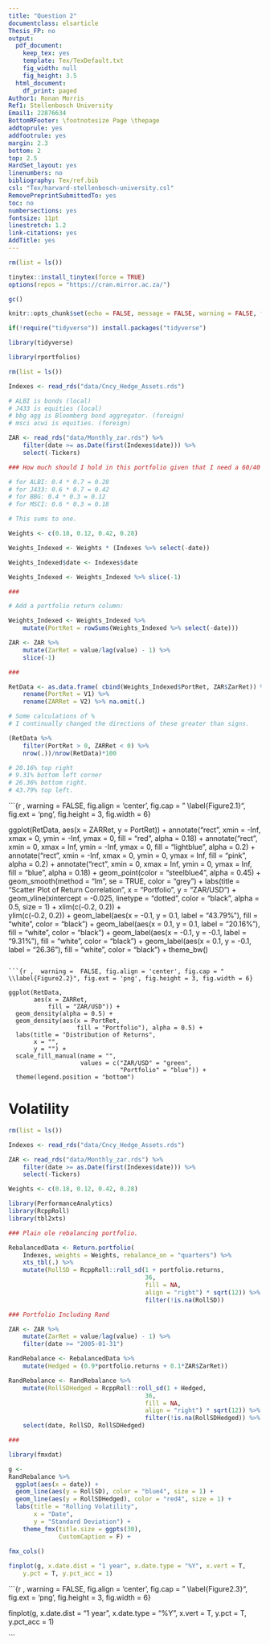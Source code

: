 ```yaml
---
title: "Question 2"
documentclass: elsarticle
Thesis_FP: no
output:
  pdf_document:
    keep_tex: yes
    template: Tex/TexDefault.txt
    fig_width: null
    fig_height: 3.5
  html_document:
    df_print: paged
Author1: Ronan Morris
Ref1: Stellenbosch University
Email1: 22876634
BottomRFooter: \footnotesize Page \thepage
addtoprule: yes
addfootrule: yes
margin: 2.3
bottom: 2
top: 2.5
HardSet_layout: yes
linenumbers: no
bibliography: Tex/ref.bib
csl: "Tex/harvard-stellenbosch-university.csl"
RemovePreprintSubmittedTo: yes
toc: no
numbersections: yes
fontsize: 11pt
linestretch: 1.2
link-citations: yes
AddTitle: yes
---
```

```r

rm(list = ls())

tinytex::install_tinytex(force = TRUE)
options(repos = "https://cran.mirror.ac.za/")

gc() 

knitr::opts_chunk$set(echo = FALSE, message = FALSE, warning = FALSE, fig.width = 6, fig.height = 5, fig.pos="H", fig.pos = 'H')

if(!require("tidyverse")) install.packages("tidyverse")

library(tidyverse)

library(rportfolios)

```

```r

rm(list = ls())

Indexes <- read_rds("data/Cncy_Hedge_Assets.rds")

# ALBI is bonds (local)
# J433 is equities (local)
# bbg agg is Bloomberg bond aggregator. (foreign)
# msci acwi is equities. (foreign)

ZAR <- read_rds("data/Monthly_zar.rds") %>% 
    filter(date >= as.Date(first(Indexes$date))) %>%
    select(-Tickers)

### How much should I hold in this portfolio given that I need a 60/40 split between equity/bonds and a 70/30 split between local/global split?

# for ALBI: 0.4 * 0.7 = 0.28
# for J433: 0.6 * 0.7 = 0.42
# for BBG: 0.4 * 0.3 = 0.12
# for MSCI: 0.6 * 0.3 = 0.18

# This sums to one. 

Weights <- c(0.18, 0.12, 0.42, 0.28)

Weights_Indexed <- Weights * (Indexes %>% select(-date))

Weights_Indexed$date <- Indexes$date

Weights_Indexed <- Weights_Indexed %>% slice(-1)

###

# Add a portfolio return column:

Weights_Indexed <- Weights_Indexed %>% 
    mutate(PortRet = rowSums(Weights_Indexed %>% select(-date)))

ZAR <- ZAR %>% 
    mutate(ZarRet = value/lag(value) - 1) %>% 
    slice(-1)

###

RetData <- as.data.frame( cbind(Weights_Indexed$PortRet, ZAR$ZarRet)) %>% 
    rename(PortRet = V1) %>% 
    rename(ZARRet = V2) %>% na.omit(.)

```

```r

# Some calculations of %
# I continually changed the directions of these greater than signs. 

(RetData %>% 
    filter(PortRet > 0, ZARRet < 0) %>% 
    nrow(.))/nrow(RetData)*100

# 20.16% top right 
# 9.31% bottom left corner 
# 26.36% bottom right.
# 43.79% top left. 

```

```{r ,  warning =  FALSE, fig.align = 'center', fig.cap = " \\label{Figure2.1}", fig.ext = 'png', fig.height = 3, fig.width = 6}

ggplot(RetData, 
       aes(x = ZARRet, y = PortRet)) +
    annotate("rect", 
             xmin = -Inf, 
             xmax = 0, 
             ymin = -Inf, 
             ymax = 0, 
             fill = "red", 
             alpha = 0.18) +
    annotate("rect", 
             xmin = 0, 
             xmax = Inf, 
             ymin = -Inf, 
             ymax = 0, 
             fill = "lightblue", 
             alpha = 0.2) +
    annotate("rect", 
             xmin = -Inf,
             xmax = 0, 
             ymin = 0, 
             ymax = Inf,
             fill = "pink", 
             alpha = 0.2) +
    annotate("rect", 
             xmin = 0,
             xmax = Inf, 
             ymin = 0, 
             ymax = Inf, 
             fill = "blue", 
             alpha = 0.18) +
    geom_point(color = "steelblue4", 
               alpha = 0.45) +
    geom_smooth(method = "lm", 
                se = TRUE, 
                color = "grey") + 
  labs(title = "Scatter Plot of Return Correlation",
       x = "Portfolio",
       y = "ZAR/USD") +
    geom_vline(xintercept = -0.025, 
               linetype = "dotted", 
               color = "black", 
               alpha = 0.5, 
               size = 1) +
    xlim(c(-0.2, 0.2)) +  
    ylim(c(-0.2, 0.2)) +
    geom_label(aes(x = -0.1, 
                   y = 0.1, 
                   label = "43.79%"), 
               fill = "white", 
               color = "black") +
    geom_label(aes(x = 0.1, 
                   y = 0.1, 
                   label = "20.16%"), 
               fill = "white", 
               color = "black") +
    geom_label(aes(x = -0.1,
                   y = -0.1, 
                   label = "9.31%"), 
               fill = "white", 
               color = "black") +
  geom_label(aes(x = 0.1, 
                 y = -0.1, 
                 label = "26.36"), 
             fill = "white", 
             color = "black") +
  theme_bw()

```

```{r ,  warning =  FALSE, fig.align = 'center', fig.cap = " \\label{Figure2.2}", fig.ext = 'png', fig.height = 3, fig.width = 6}

ggplot(RetData, 
       aes(x = ZARRet, 
           fill = "ZAR/USD")) +
  geom_density(alpha = 0.5) +
  geom_density(aes(x = PortRet, 
                   fill = "Portfolio"), alpha = 0.5) +
  labs(title = "Distribution of Returns",
       x = "",
       y = "") +
  scale_fill_manual(name = "",
                    values = c("ZAR/USD" = "green",
                               "Portfolio" = "blue")) +
  theme(legend.position = "bottom")

```

# Volatility

```r

rm(list = ls())

Indexes <- read_rds("data/Cncy_Hedge_Assets.rds") 

ZAR <- read_rds("data/Monthly_zar.rds") %>% 
    filter(date >= as.Date(first(Indexes$date))) %>%
    select(-Tickers)

Weights <- c(0.18, 0.12, 0.42, 0.28)

library(PerformanceAnalytics)
library(RcppRoll)
library(tbl2xts)

### Plain ole rebalancing portfolio.

RebalancedData <- Return.portfolio(
    Indexes, weights = Weights, rebalance_on = "quarters") %>% 
    xts_tbl(.) %>% 
    mutate(RollSD = RcppRoll::roll_sd(1 + portfolio.returns, 
                                      36, 
                                      fill = NA, 
                                      align = "right") * sqrt(12)) %>%  
                                      filter(!is.na(RollSD))

### Portfolio Including Rand

ZAR <- ZAR %>% 
    mutate(ZarRet = value/lag(value) - 1) %>% 
    filter(date >= "2005-01-31") 

RandRebalance <- RebalancedData %>% 
    mutate(Hedged = (0.9*portfolio.returns + 0.1*ZAR$ZarRet))

RandRebalance <- RandRebalance %>% 
    mutate(RollSDHedged = RcppRoll::roll_sd(1 + Hedged, 
                                      36, 
                                      fill = NA, 
                                      align = "right") * sqrt(12)) %>%  
                                      filter(!is.na(RollSDHedged)) %>% 
    select(date, RollSD, RollSDHedged) 

###

library(fmxdat)

g <- 
RandRebalance %>%
  ggplot(aes(x = date)) +
  geom_line(aes(y = RollSD), color = "blue4", size = 1) +
  geom_line(aes(y = RollSDHedged), color = "red4", size = 1) +
  labs(title = "Rolling Volatility",
       x = "Date",
       y = "Standard Deviation") +
    theme_fmx(title.size = ggpts(30),
              CustomCaption = F) + 
    
fmx_cols()

finplot(g, x.date.dist = "1 year", x.date.type = "%Y", x.vert = T, 
    y.pct = T, y.pct_acc = 1)

```

```{r ,  warning =  FALSE, fig.align = 'center', fig.cap = " \\label{Figure2.3}", fig.ext = 'png', fig.height = 3, fig.width = 6}

finplot(g, x.date.dist = "1 year", x.date.type = "%Y", x.vert = T, 
    y.pct = T, y.pct_acc = 1)

```

